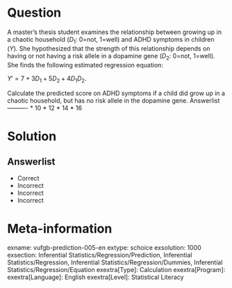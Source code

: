 Question
========

A master's thesis student examines the relationship between growing up in a chaotic household ($D_{1}$: 0=not, 1=well) and ADHD symptoms in children (*Y*). She hypothesized that the strength of this relationship depends on having or not having a risk allele in a dopamine gene ($D_{2}$: 0=not, 1=well). She finds the following estimated regression equation: 

$Y'= 7+3D_{1}+5D_{2}+4D_{1}D_{2}$.

Calculate the predicted score on ADHD symptoms if a child did grow up in a chaotic household, but has no risk allele in the dopamine gene. 
Answerlist
----------
* 10
* 12
* 14
* 16

Solution
========

Answerlist
----------
* Correct
* Incorrect
* Incorrect
* Incorrect

Meta-information
================
exname: vufgb-prediction-005-en
extype: schoice
exsolution: 1000
exsection: Inferential Statistics/Regression/Prediction, Inferential Statistics/Regression, Inferential Statistics/Regression/Dummies, Inferential Statistics/Regression/Equation
exextra[Type]: Calculation
exextra[Program]: 
exextra[Language]: English
exextra[Level]: Statistical Literacy
